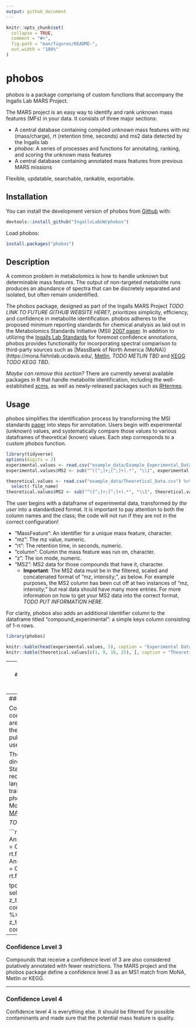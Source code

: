 ```yaml
---
output: github_document
---
```


<!-- README.md is generated from README.Rmd. Please edit that file -->

```r
knitr::opts_chunk$set(
  collapse = TRUE,
  comment = "#>",
  fig.path = "man/figures/README-",
  out.width = "100%"
)
```

# phobos

<!-- badges: start -->
<!-- badges: end -->

phobos is a package comprising of custom functions that accompany the Ingalls Lab MARS Project.

The MARS project is an easy way to identify and rank unknown mass features (MFs) in your data. It consists of three major sections: 

- A central database containing compiled unknown mass features with mz (mass/charge), rt (retention time, seconds) and ms2 data detected by the Ingalls lab 
- *phobos*: A series of processes and functions for annotating, ranking, and scoring the unknown mass features
- A central database containing annotated mass features from previous MARS missions

Flexible, updatable, searchable, rankable, exportable. 


## Installation

You can install the development version of phobos from [Github](https://github.com) with:

``` r
devtools::install_github("IngallsLabUW/phobos")
```

Load phobos:

``` r
install.packages("phobos")
```

## Description

A common problem in metabolomics is how to handle unknown but determinable mass features. The output of non-targeted metabolite runs produces an abundance of spectra that can be discretely separated and isolated, but often remain unidentified. 

The phobos package, designed as part of the Ingalls MARS Project *TODO LINK TO FUTURE GITHUB WEBSITE HERE?*, prioritizes simplicity, efficiency, and confidence in metabolite identification. phobos adheres to the proposed minimum reporting standards for chemical analysis as laid out in the Metabolomics Standards Initiative (MSI) [2007 paper](https://www.ncbi.nlm.nih.gov/pmc/articles/PMC3772505/pdf/nihms504189.pdf). In addition to utilizing the [Ingalls Lab Standards](https://github.com/IngallsLabUW/Ingalls_Standards) for foremost confidence annotations, phobos provides functionality for incorporating spectral comparison to third-party sources such as [MassBank of North America (MoNA)](https://mona.fiehnlab.ucdavis.edu/, [Metlin](https://metlin.scripps.edu/landing_page.php?pgcontent=mainPage), *TODO METLIN TBD* and [KEGG](https://www.genome.jp/kegg/) *TODO KEGG TBD*.

*Maybe can remove this section?*
There are currently several available packages in R that handle metabolite identification, including the well-established [xcms](https://bioconductor.org/packages/release/bioc/html/xcms.html), as well as newly-released packages such as [RHermes](https://rogerginber.github.io/RHermes/articles/RHermes_UserGuide.html). 

## Usage

phobos simplifies the identification process by transforming the MSI standards [paper](https://www.ncbi.nlm.nih.gov/pmc/articles/PMC3772505/pdf/nihms504189.pdf) into steps for annotation. Users begin with experimental (unknown) values, and systematically compare those values to various dataframes of theoretical (known) values. Each step corresponds to a custom phobos function.

```r
library(tidyverse)
options(digits = 2)
experimental.values <- read.csv("example_data/Example_Experimental_Data.csv") 
experimental.values$MS2 <- sub("^([^;]+;[^;]+).*", "\\1", experimental.values$MS2)

theoretical.values <- read.csv("example_data/Theoretical_Data.csv") %>%
  select(-file_name)
theoretical.values$MS2 <- sub("^([^;]+;[^;]+).*", "\\1", theoretical.values$MS2)
```

The user begins with a dataframe of experimental data, transformed *by the user* into a standardized format. It is important to pay attention to both the column names and the class; the code will not run if they are not in the correct configuration!

- "MassFeature": An identifier for a unique mass feature, character. 
- "mz": The mz value, numeric. 
- "rt": The retention time, in seconds, numeric. 
- "column": Column the mass feature was run on, character. 
- "z": The ion mode, numeric. 
- "MS2": MS2 data for those compounds that have it, character. 
  - **Important**: The MS2 data must be in the filtered, scaled and concatenated format of "mz, intensity;", as below. For example purposes, the MS2 column has been cut off at two instances of "mz, intensity;" but real data should have many more entries. For more information on how to get your MS2 data into the correct format, *TODO PUT INFORMATION HERE*.
  
For clarity, phobos also adds an additional identifier column to the dataframe titled "compound_experimental": a simple keys column consisting of 1-n rows.

```r
library(phobos)

knitr::kable(head(experimental.values, 5), caption = "Experimental Data")
knitr::kable(theoretical.values[c(1, 9, 18, 25), ], caption = "Theoretical Data")

```
---
### Confidence Level 1
Create a dataframe annotated for Confidence Level 1 by comparing exerimental and theoretical data, using the AnnotateConfidenceLevel1() function.

```r
ConfidenceLevel1 <- AnnotateConfidenceLevel1(experimental.values = experimental.values, theoretical.values = theoretical.values, 
                                             mz.flexibility = 0.02, rt.flexibility = 30)
```

*TODO CHECK THIS STEP*
```r
ConfidenceLevel1 <- ConfidenceLevel1 %>% 
  arrange(ConfidenceLevel1) %>%
  select(compound_experimental, mz_similarity_score:confidence_source)
```

```r
knitr::kable(head(ConfidenceLevel1, 10))
```

---
### Confidence Level 2

Compounds that receive a confidence level of 2 are considered putatively annotated compounds: there are no available chemical reference standards, but they have good MS1 and MS2 spectral similarity with public/commercial spectral libraries. External libraries used for confidence level 2 are MoNA and Metlin. 

The comparison MoNA spectra can be downloaded directly from the [public website](https://mona.fiehnlab.ucdavis.edu/downloads). Unlike the Ingalls Standards sheets, the downloaded MoNA sheets require transformation from JSON to csv, and are large enough to need external storage. The code to transform the JSONs to csvs is included in the phobos package. The pre-downloaded and cleaned MoNA csvs live on the shared Ingalls Google Drive [MARS project](https://drive.google.com/drive/folders/1lzIsDJJ7EyDpJrCTLdspHc0KS6zxUIDQ) folder.

*TODO variable renaming for clarity*
```r
Confidence.Level.1 <- read.csv("example_data/Example_ConfidenceLevel1.csv") 
```

```r
ConfidenceLevel2_Pos <- AnnotateMoNAConfidenceLevel2(Confidence.Level.1 = Confidence.Level.1, mz.flexibility = 0.02, rt.flexibility = 30, z = 1)
ConfidenceLevel2_Neg <- AnnotateMoNAConfidenceLevel2(Confidence.Level.1 = Confidence.Level.1, mz.flexibility = 0.02, rt.flexibility = 30, z = -1)

tpos <- ConfidenceLevel2_Pos %>% select(MassFeature, compound_experimental, z_theoretical, z_experimental, confidence_rank, confidence_source)
tneg <- ConfidenceLevel2_Neg %>% select(MassFeature, compound_experimental, z_theoretical, z_experimental, confidence_rank, confidence_source)
```

---
### Confidence Level 3

Compounds that receive a confidence level of 3 are also considered putatively annotated with fewer restrictions. The MARS project and the phobos package define a confidence level 3 as an MS1 match from MoNA, Metlin or KEGG.

---
### Confidence Level 4

Confidence level 4 is everything else. It should be filtered for possible contaminants and made sure that the potential mass feature is quality. 

